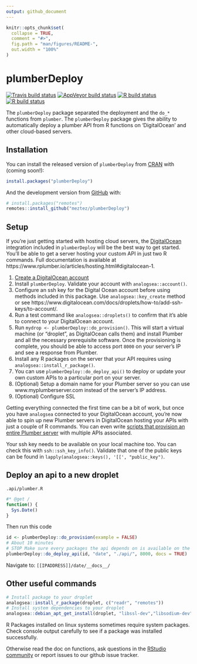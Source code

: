 ```yaml
---
output: github_document
---
```


<!-- README.md is generated from README.Rmd. Please edit that file -->

```r
knitr::opts_chunk$set(
  collapse = TRUE,
  comment = "#>",
  fig.path = "man/figures/README-",
  out.width = "100%"
)
```

# plumberDeploy

<!-- badges: start -->
[![Travis build status](https://travis-ci.com/muschellij2/plumberDeploy.svg?branch=master)](https://travis-ci.com/muschellij2/plumberDeploy)
[![AppVeyor build status](https://ci.appveyor.com/api/projects/status/github/muschellij2/plumberDeploy?branch=master&svg=true)](https://ci.appveyor.com/project/muschellij2/plumberDeploy)
[![R build status](https://github.com/muschellij2/plumberDeploy/workflows/R-CMD-check/badge.svg)](https://github.com/muschellij2/plumberDeploy/actions)
[![R build status](https://github.com/meztez/plumberDeploy/workflows/R-CMD-check/badge.svg)](https://github.com/meztez/plumberDeploy/actions)
<!-- badges: end -->

The `plumberDeploy` package separated the deployment and the `do_*` functions from `plumber`.  The `plumberDeploy`  package gives the ability to automatically deploy a plumber API from R functions on 'DigitalOcean' and other cloud-based servers.


## Installation

You can install the released version of `plumberDeploy` from [CRAN](https://CRAN.R-project.org) with (coming soon!):

``` r
install.packages("plumberDeploy")
```

And the development version from [GitHub](https://github.com/) with:

``` r
# install.packages("remotes")
remotes::install_github("meztez/plumberDeploy")
```


## Setup  


If you're just getting started with hosting cloud servers, the
[DigitalOcean](https://www.digitalocean.com) integration included in `plumberDeploy`
will be the best way to get started. You'll be able to get a server hosting your
custom API in just two R commands. Full documentation is available at
https://www.rplumber.io/articles/hosting.html#digitalocean-1.

1. [Create a DigitalOcean account](https://www.digitalocean.com/?refcode=add0b50f54c4&utm_campaign=Referral_Invite&utm_medium=Referral_Program&utm_source=CopyPaste)
2. Install `plumberDeploy`. Validate your account with `analogsea::account()`.
2. Configure an ssh key for the Digital Ocean account before using methods included in this package.
Use `analogsea::key_create` method or see https://www.digitalocean.com/docs/droplets/how-to/add-ssh-keys/to-account/.
1. Run a test command like `analogsea::droplets()` to confirm that it's able to connect to your DigitalOcean account.
1. Run `mydrop <- plumberDeploy::do_provision()`. This will start a virtual machine (or "droplet", as DigitalOcean calls them) and install Plumber and all the necessary prerequisite software. Once the provisioning is complete, you should be able to access port `8000` on your server's IP and see a response from Plumber.
1. Install any R packages on the server that your API requires using `analogsea::install_r_package()`.
1. You can use `plumberDeploy::do_deploy_api()` to deploy or update your own custom APIs to a particular port on your server.
1. (Optional) Setup a domain name for your Plumber server so you can use www.myplumberserver.com instead of the server's IP address.
1. (Optional) Configure SSL


Getting everything connected the first time can be a bit of work, but once you have `analogsea` connected to your DigitalOcean account, you're now able to spin up new Plumber servers in DigitalOcean hosting your APIs with just a couple of R commands. You can even write [scripts that provision an entire Plumber server](https://github.com/meztez/plumberDeploy/blob/master/inst/hosted-new.R) with multiple APIs associated.

Your ssh key needs to be available on your local machine too. You can
check this with `ssh::ssh_key_info()`. Validate that one of the public
keys can be found in `lapply(analogsea::keys(), '[[', "public_key")`.

## Deploy an api to a new droplet

`.api/plumber.R`
```R
#* @get /
function() {
  Sys.Date()
}
```
Then run this code
```R
id <- plumberDeploy::do_provision(example = FALSE)
# About 10 minutes
# STOP Make sure every packages the api depends on is available on the droplet, see below for other commands.
plumberDeploy::do_deploy_api(id, "date", "./api/", 8000, docs = TRUE)
```

Navigate to: `[[IPADDRESS]]/date/__docs__/`


## Other useful commands
```R
# Install package to your droplet
analogsea::install_r_package(droplet, c("readr", "remotes"))
# Install system dependencies to your droplet
analogsea::debian_apt_get_install(droplet, "libssl-dev","libsodium-dev", "libcurl4-openssl-dev")
```

R Packages installed on linux systems sometimes require system packages. Check console output carefully to see if a package was installed successfully.

Otherwise read the doc on functions, ask questions in the [RStudio community](https://community.rstudio.com/) or report issues to our github issue tracker.
